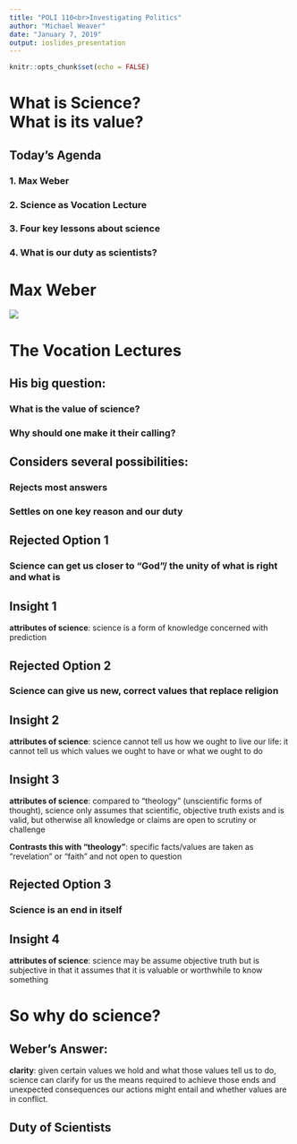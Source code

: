 ```yaml
---
title: "POLI 110<br>Investigating Politics"
author: "Michael Weaver"
date: "January 7, 2019"
output: ioslides_presentation
---
```


```r
knitr::opts_chunk$set(echo = FALSE)
```

# What is Science?<br>What is its value?

## Today's Agenda

### 1. Max Weber

### 2. Science as Vocation Lecture

### 3. Four key lessons about science

### 4. What is our duty as scientists?

# Max Weber

<img src="./weber.jpg">

# The Vocation Lectures

## His big question:

### What is the value of science?

### Why should one make it their calling?

## Considers several possibilities:

### Rejects most answers

### Settles on one key reason and our duty

## Rejected Option 1

### Science can get us closer to "God"/ the unity of what is right and what is

## Insight 1

**attributes of science**: science is a form of knowledge concerned with prediction

## Rejected Option 2

### Science can give us new, correct values that replace religion

## Insight 2

**attributes of science**: science cannot tell us how we ought to live our life: it cannot tell us which values we ought to have or what we ought to do

## Insight 3

**attributes of science**: compared to "theology" (unscientific forms of thought), science only assumes that scientific, objective truth exists and is valid, but otherwise all knowledge or claims are open to scrutiny or challenge

**Contrasts this with "theology"**: specific facts/values are taken as "revelation" or "faith" and not open to question

## Rejected Option 3

### Science is an end in itself

## Insight 4

**attributes of science**: science may be assume objective truth but is subjective in that it assumes that it is valuable or worthwhile to know something

# So why do science?

## Weber's Answer:

**clarity**: given certain values we hold and what those values tell us to do, science can clarify for us the means required to achieve those ends and unexpected consequences our actions might entail and whether values are in conflict.

## Duty of Scientists